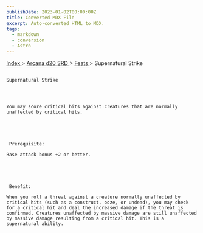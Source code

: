 ```yaml
---
publishDate: 2023-01-02T00:00:00Z
title: Converted MDX File
excerpt: Auto-converted HTML to MDX.
tags:
  - markdown
  - conversion
  - Astro
---
```







[
      Index
     ](-index)
     >
     [
      Arcana d20 SRD
     ](arcana-d20-srd-index)
     >
     [
      Feats
     ](arcana-d20-srd-feats-index)
     > Supernatural Strike
    




## 
    Supernatural Strike
   



    You may score critical hits against creatures that are normally unaffected by critical hits.
   




     Prerequisite:
    
    Base attack bonus +2 or better.
   




     Benefit:
    
    When you roll a threat against a creature normally unaffected by critical hits (such as a construct, ooze, or undead), you may check for a critical hit and deal the increased damage if the threat is confirmed. Creatures unaffected by massive damage are still unaffected by massive damage resulting from a critical hit. This is a supernatural ability.
   





